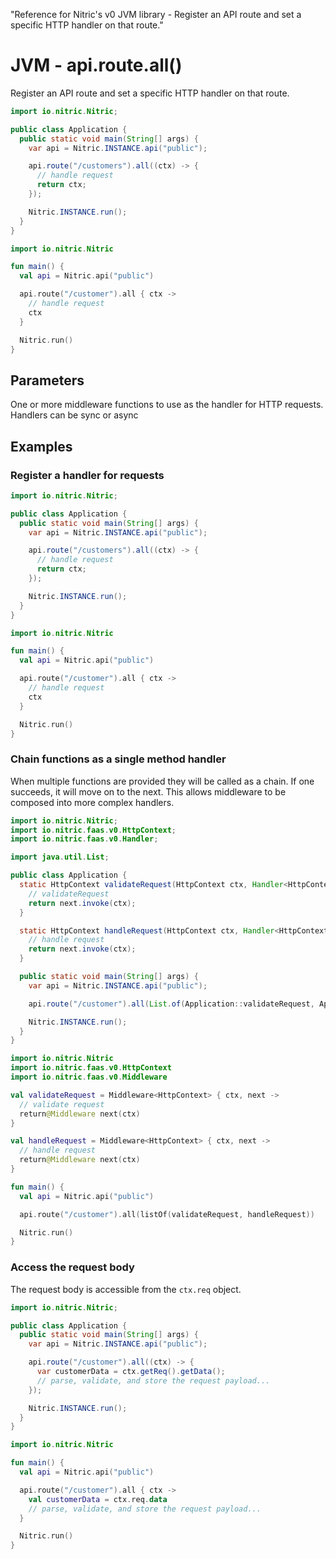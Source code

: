   "Reference for Nitric's v0 JVM library - Register an API route and set a specific HTTP handler on that route."

# JVM - api.route.all()

Register an API route and set a specific HTTP handler on that route.

<CodeGroup>

```java
import io.nitric.Nitric;

public class Application {
  public static void main(String[] args) {
    var api = Nitric.INSTANCE.api("public");

    api.route("/customers").all((ctx) -> {
      // handle request
      return ctx;
    });

    Nitric.INSTANCE.run();
  }
}
```

```kotlin
import io.nitric.Nitric

fun main() {
  val api = Nitric.api("public")

  api.route("/customer").all { ctx ->
    // handle request
    ctx
  }

  Nitric.run()
}
```

</CodeGroup>

## Parameters

<Properties>
  <Property
    name="middleware"
    required
    type="HttpMiddleware or List<HttpMiddleware>"
  >
    One or more middleware functions to use as the handler for HTTP requests.
    Handlers can be sync or async
  </Property>
</Properties>

## Examples

### Register a handler for requests

<CodeGroup>

```java
import io.nitric.Nitric;

public class Application {
  public static void main(String[] args) {
    var api = Nitric.INSTANCE.api("public");

    api.route("/customers").all((ctx) -> {
      // handle request
      return ctx;
    });

    Nitric.INSTANCE.run();
  }
}
```

```kotlin
import io.nitric.Nitric

fun main() {
  val api = Nitric.api("public")

  api.route("/customer").all { ctx ->
    // handle request
    ctx
  }

  Nitric.run()
}
```

</CodeGroup>

### Chain functions as a single method handler

When multiple functions are provided they will be called as a chain. If one succeeds, it will move on to the next. This allows middleware to be composed into more complex handlers.

<CodeGroup>

```java
import io.nitric.Nitric;
import io.nitric.faas.v0.HttpContext;
import io.nitric.faas.v0.Handler;

import java.util.List;

public class Application {
  static HttpContext validateRequest(HttpContext ctx, Handler<HttpContext> next) {
    // validateRequest
    return next.invoke(ctx);
  }

  static HttpContext handleRequest(HttpContext ctx, Handler<HttpContext> next) {
    // handle request
    return next.invoke(ctx);
  }

  public static void main(String[] args) {
    var api = Nitric.INSTANCE.api("public");

    api.route("/customer").all(List.of(Application::validateRequest, Application::handleRequest));

    Nitric.INSTANCE.run();
  }
}
```

```kotlin
import io.nitric.Nitric
import io.nitric.faas.v0.HttpContext
import io.nitric.faas.v0.Middleware

val validateRequest = Middleware<HttpContext> { ctx, next ->
  // validate request
  return@Middleware next(ctx)
}

val handleRequest = Middleware<HttpContext> { ctx, next ->
  // handle request
  return@Middleware next(ctx)
}

fun main() {
  val api = Nitric.api("public")

  api.route("/customer").all(listOf(validateRequest, handleRequest))

  Nitric.run()
}
```

</CodeGroup>

### Access the request body

The request body is accessible from the `ctx.req` object.

<CodeGroup>

```java
import io.nitric.Nitric;

public class Application {
  public static void main(String[] args) {
    var api = Nitric.INSTANCE.api("public");

    api.route("/customer").all((ctx) -> {
      var customerData = ctx.getReq().getData();
      // parse, validate, and store the request payload...
    });

    Nitric.INSTANCE.run();
  }
}
```

```kotlin
import io.nitric.Nitric

fun main() {
  val api = Nitric.api("public")

  api.route("/customer").all { ctx ->
    val customerData = ctx.req.data
    // parse, validate, and store the request payload...
  }

  Nitric.run()
}
```

</CodeGroup>
